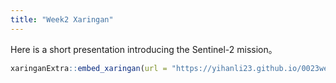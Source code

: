```yaml
---
title: "Week2 Xaringan"
---
```


Here is a short presentation introducing the Sentinel-2 mission。

```r
xaringanExtra::embed_xaringan(url = "https://yihanli23.github.io/0023week2pre/", ratio = "4:3")

```
